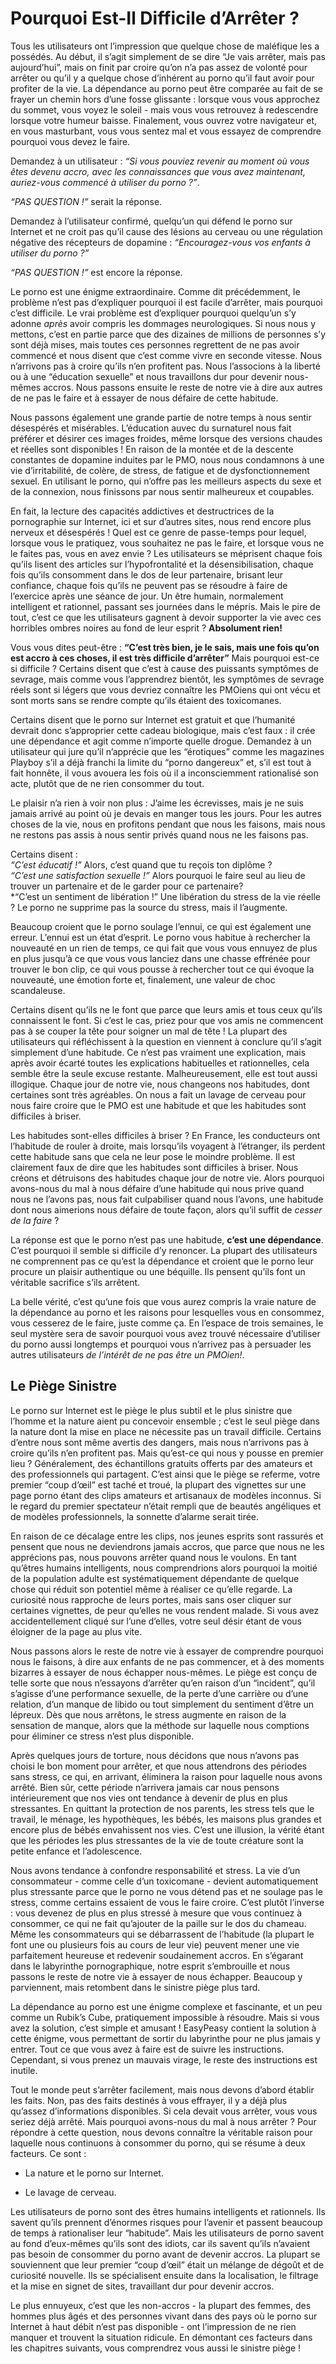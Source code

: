 # Pourquoi Est-Il Difficile d'Arrêter ?

Tous les utilisateurs ont l'impression que quelque chose de maléfique les a possédés. Au début, il s'agit simplement de se dire "Je vais arrêter, mais pas aujourd'hui", mais on finit par croire qu'on n'a pas assez de volonté pour arrêter ou qu'il y a quelque chose d'inhérent au porno qu'il faut avoir pour profiter de la vie. La dépendance au porno peut être comparée au fait de se frayer un chemin hors d'une fosse glissante : lorsque vous vous approchez du sommet, vous voyez le soleil - mais vous vous retrouvez à redescendre lorsque votre humeur baisse. Finalement, vous ouvrez votre navigateur et, en vous masturbant, vous vous sentez mal et vous essayez de comprendre pourquoi vous devez le faire.

Demandez à un utilisateur : *"Si vous pouviez revenir au moment où vous êtes devenu accro, avec les connaissances que vous avez maintenant, auriez-vous commencé à utiliser du porno ?"*.

*"PAS QUESTION !"* serait la réponse.

Demandez à l'utilisateur confirmé, quelqu'un qui défend le porno sur Internet et ne croit pas qu'il cause des lésions au cerveau ou une régulation négative des récepteurs de dopamine : *"Encouragez-vous vos enfants à utiliser du porno ? "*

*"PAS QUESTION !"* est encore la réponse.

Le porno est une énigme extraordinaire. Comme dit précédemment, le problème n'est pas d'expliquer pourquoi il est facile d'arrêter, mais pourquoi c'est difficile. Le vrai problème est d'expliquer pourquoi quelqu'un s'y adonne *après* avoir compris les dommages neurologiques. Si nous nous y mettons, c'est en partie parce que des dizaines de millions de personnes s'y sont déjà mises, mais toutes ces personnes regrettent de ne pas avoir commencé et nous disent que c'est comme vivre en seconde vitesse. Nous n'arrivons pas à croire qu'ils n'en profitent pas. Nous l'associons à la liberté ou à une "éducation sexuelle" et nous travaillons dur pour devenir nous-mêmes accros. Nous passons ensuite le reste de notre vie à dire aux autres de ne pas le faire et à essayer de nous défaire de cette habitude.

Nous passons également une grande partie de notre temps à nous sentir désespérés et misérables. L'éducation auvec du surnaturel nous fait préférer et désirer ces images froides, même lorsque des versions chaudes et réelles sont disponibles ! En raison de la montée et de la descente constantes de dopamine induites par le PMO, nous nous condamnons à une vie d'irritabilité, de colère, de stress, de fatigue et de dysfonctionnement sexuel. En utilisant le porno, qui n'offre pas les meilleurs aspects du sexe et de la connexion, nous finissons par nous sentir malheureux et coupables.

En fait, la lecture des capacités addictives et destructrices de la pornographie sur Internet, ici et sur d'autres sites, nous rend encore plus nerveux et désespérés ! Quel est ce genre de passe-temps pour lequel, lorsque vous le pratiquez, vous souhaitez ne pas le faire, et lorsque vous ne le faites pas, vous en avez envie ? Les utilisateurs se méprisent chaque fois qu'ils lisent des articles sur l'hypofrontalité et la désensibilisation, chaque fois qu'ils consomment dans le dos de leur partenaire, brisant leur confiance, chaque fois qu'ils ne peuvent pas se résoudre à faire de l'exercice après une séance de jour. Un être humain, normalement intelligent et rationnel, passant ses journées dans le mépris. Mais le pire de tout, c'est ce que les utilisateurs gagnent à devoir supporter la vie avec ces horribles ombres noires au fond de leur esprit ? **Absolument rien!**

Vous vous dites peut-être : **"C'est très bien, je le sais, mais une fois qu'on est accro à ces choses, il est très difficile d'arrêter "** Mais pourquoi est-ce si difficile ? Certains disent que c'est à cause des puissants symptômes de sevrage, mais comme vous l'apprendrez bientôt, les symptômes de sevrage réels sont si légers que vous devriez connaître les PMOiens qui ont vécu et sont morts sans se rendre compte qu'ils étaient des toxicomanes.

Certains disent que le porno sur Internet est gratuit et que l'humanité devrait donc s'approprier cette cadeau biologique, mais c'est faux : il crée une dépendance et agit comme n'importe quelle drogue. Demandez à un utilisateur qui jure qu'il n'apprécie que les "érotiques" comme les magazines Playboy s'il a déjà franchi la limite du "porno dangereux" et, s'il est tout à fait honnête, il vous avouera les fois où il a inconsciemment rationalisé son acte, plutôt que de ne rien consommer du tout.

Le plaisir n'a rien à voir non plus : J'aime les écrevisses, mais je ne suis jamais arrivé au point où je devais en manger tous les jours. Pour les autres choses de la vie, nous en profitons pendant que nous les faisons, mais nous ne restons pas assis à nous sentir privés quand nous ne les faisons pas.

Certains disent :  
*"C'est éducatif !"* Alors, c'est quand que tu reçois ton diplôme ?  
*"C'est une satisfaction sexuelle !"* Alors pourquoi le faire seul au lieu de trouver un partenaire et de le garder pour ce partenaire?  
*"C'est un sentiment de libération !" Une libération du stress de la vie réelle ? Le porno ne supprime pas la source du stress, mais il l'augmente.

Beaucoup croient que le porno soulage l'ennui, ce qui est également une erreur. L'ennui est un état d'esprit. Le porno vous habitue à rechercher la nouveauté en un rien de temps, ce qui fait que vous vous ennuyez de plus en plus jusqu'à ce que vous vous lanciez dans une chasse effrénée pour trouver le bon clip, ce qui vous pousse à rechercher tout ce qui évoque la nouveauté, une émotion forte et, finalement, une valeur de choc scandaleuse.

Certains disent qu'ils ne le font que parce que leurs amis et tous ceux qu'ils connaissent le font. Si c'est le cas, priez pour que vos amis ne commencent pas à se couper la tête pour soigner un mal de tête ! La plupart des utilisateurs qui réfléchissent à la question en viennent à conclure qu'il s'agit simplement d'une habitude. Ce n'est pas vraiment une explication, mais après avoir écarté toutes les explications habituelles et rationnelles, cela semble être la seule excuse restante. Malheureusement, elle est tout aussi illogique. Chaque jour de notre vie, nous changeons nos habitudes, dont certaines sont très agréables. On nous a fait un lavage de cerveau pour nous faire croire que le PMO est une habitude et que les habitudes sont difficiles à briser.

Les habitudes sont-elles difficiles à briser ? En France, les conducteurs ont l'habitude de rouler à droite, mais lorsqu'ils voyagent à l'étranger, ils perdent cette habitude sans que cela ne leur pose le moindre problème. Il est clairement faux de dire que les habitudes sont difficiles à briser. Nous créons et détruisons des habitudes chaque jour de notre vie. Alors pourquoi avons-nous du mal à nous défaire d'une habitude qui nous prive quand nous ne l'avons pas, nous fait culpabiliser quand nous l'avons, une habitude dont nous aimerions nous défaire de toute façon, alors qu'il suffit de *cesser de la faire* ?

La réponse est que le porno n'est pas une habitude, **c'est une dépendance**. C'est pourquoi il semble si difficile d'y renoncer. La plupart des utilisateurs ne comprennent pas ce qu'est la dépendance et croient que le porno leur procure un plaisir authentique ou une béquille. Ils pensent qu'ils font un véritable sacrifice s'ils arrêtent.

La belle vérité, c'est qu'une fois que vous aurez compris la vraie nature de la dépendance au porno et les raisons pour lesquelles vous en consommez, vous cesserez de le faire, juste comme ça. En l'espace de trois semaines, le seul mystère sera de savoir pourquoi vous avez trouvé nécessaire d'utiliser du porno aussi longtemps et pourquoi vous n'arrivez pas à persuader les autres utilisateurs *de l'intérêt de ne pas être un PMOien!*.

## Le Piège Sinistre

Le porno sur Internet est le piège le plus subtil et le plus sinistre que l'homme et la nature aient pu concevoir ensemble ; c'est le seul piège dans la nature dont la mise en place ne nécessite pas un travail difficile. Certains d'entre nous sont même avertis des dangers, mais nous n'arrivons pas à croire qu'ils n'en profitent pas. Mais qu'est-ce qui nous y pousse en premier lieu ? Généralement, des échantillons gratuits offerts par des amateurs et des professionnels qui partagent. C'est ainsi que le piège se referme, votre premier "coup d'œil" est taché et troué, la plupart des vignettes sur une page porno étant des clips amateurs et artisanaux de modèles inconnus. Si le regard du premier spectateur n'était rempli que de beautés angéliques et de modèles professionnels, la sonnette d'alarme serait tirée.

En raison de ce décalage entre les clips, nos jeunes esprits sont rassurés et pensent que nous ne deviendrons jamais accros, que parce que nous ne les apprécions pas, nous pouvons arrêter quand nous le voulons. En tant qu'êtres humains intelligents, nous comprendrions alors pourquoi la moitié de la population adulte est systématiquement dépendante de quelque chose qui réduit son potentiel même à réaliser ce qu'elle regarde. La curiosité nous rapproche de leurs portes, mais sans oser cliquer sur certaines vignettes, de peur qu'elles ne vous rendent malade. Si vous avez accidentellement cliqué sur l'une d'elles, votre seul désir étant de vous éloigner de la page au plus vite.

Nous passons alors le reste de notre vie à essayer de comprendre pourquoi nous le faisons, à dire aux enfants de ne pas commencer, et à des moments bizarres à essayer de nous échapper nous-mêmes. Le piège est conçu de telle sorte que nous n'essayons d'arrêter qu'en raison d'un "incident", qu'il s'agisse d'une performance sexuelle, de la perte d'une carrière ou d'une relation, d'un manque de libido ou tout simplement du sentiment d'être un lépreux. Dès que nous arrêtons, le stress augmente en raison de la sensation de manque, alors que la méthode sur laquelle nous comptions pour éliminer ce stress n'est plus disponible.

Après quelques jours de torture, nous décidons que nous n'avons pas choisi le bon moment pour arrêter, et que nous attendrons des périodes sans stress, ce qui, en arrivant, éliminera la raison pour laquelle nous avons arrêté. Bien sûr, cette période n'arrivera jamais car nous pensons intérieurement que nos vies ont tendance à devenir de plus en plus stressantes. En quittant la protection de nos parents, les stress tels que le travail, le ménage, les hypothèques, les bébés, les maisons plus grandes et encore plus de bébés envahissent nos vies. C'est une illusion, la vérité étant que les périodes les plus stressantes de la vie de toute créature sont la petite enfance et l'adolescence.

Nous avons tendance à confondre responsabilité et stress. La vie d'un consommateur - comme celle d'un toxicomane - devient automatiquement plus stressante parce que le porno ne vous détend pas et ne soulage pas le stress, comme certains essaient de vous le faire croire. C'est plutôt l'inverse : vous devenez de plus en plus stressé à mesure que vous continuez à consommer, ce qui ne fait qu'ajouter de la paille sur le dos du chameau. Même les consommateurs qui se débarrassent de l'habitude (la plupart le font une ou plusieurs fois au cours de leur vie) peuvent mener une vie parfaitement heureuse et redevenir soudainement accros. En s'égarant dans le labyrinthe pornographique, notre esprit s'embrouille et nous passons le reste de notre vie à essayer de nous échapper. Beaucoup y parviennent, mais retombent dans le sinistre piège plus tard.

La dépendance au porno est une énigme complexe et fascinante, et un peu comme un Rubik's Cube, pratiquement impossible à résoudre. Mais si vous avez la solution, c'est simple et amusant ! EasyPeasy contient la solution à cette énigme, vous permettant de sortir du labyrinthe pour ne plus jamais y entrer. Tout ce que vous avez à faire est de suivre les instructions. Cependant, si vous prenez un mauvais virage, le reste des instructions est inutile.

Tout le monde peut s'arrêter facilement, mais nous devons d'abord établir les faits. Non, pas des faits destinés à vous effrayer, il y a déjà plus qu'assez d'informations disponibles. Si cela devait vous arrêter, vous vous seriez déjà arrêté. Mais pourquoi avons-nous du mal à nous arrêter ? Pour répondre à cette question, nous devons connaître la véritable raison pour laquelle nous continuons à consommer du porno, qui se résume à deux facteurs. Ce sont :

- La nature et le porno sur Internet.

- Le lavage de cerveau.

Les utilisateurs de porno sont des êtres humains intelligents et rationnels. Ils savent qu'ils prennent d'énormes risques pour l'avenir et passent beaucoup de temps à rationaliser leur "habitude". Mais les utilisateurs de porno savent au fond d'eux-mêmes qu'ils sont des idiots, car ils savent qu'ils n'avaient pas besoin de consommer du porno avant de devenir accros. La plupart se souviennent que leur premier "coup d'œil" était un mélange de dégoût et de curiosité nouvelle. Ils se spécialisent ensuite dans la localisation, le filtrage et la mise en signet de sites, travaillant dur pour devenir accros.

Le plus ennuyeux, c'est que les non-accros - la plupart des femmes, des hommes plus âgés et des personnes vivant dans des pays où le porno sur Internet à haut débit n'est pas disponible - ont l'impression de ne rien manquer et trouvent la situation ridicule. En démontant ces facteurs dans les chapitres suivants, vous comprendrez vous aussi le sinistre piège !